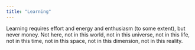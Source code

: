 ```yaml
---
title: "Learning"
---
```

Learning requires effort and energy and enthusiasm (to some extent), but never money. Not here, not in this world, not in this universe, not in this life, not in this time, not in this space, not in this dimension, not in this reality.